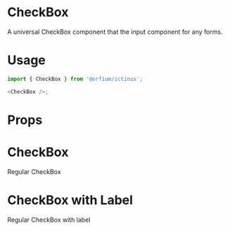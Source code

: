 
<Meta title="Design System/CheckBox" component={CheckBox} />

# CheckBox

A universal CheckBox component that the input component for any forms.

# Usage

```js
import { CheckBox } from '@orfium/ictinus';

<CheckBox />;
```

# Props

<Props of={CheckBox} />

# CheckBox

Regular CheckBox

<Preview>
  <Story name="CheckBox">
    <Stack>
      <CheckBox checked={false} />
      <CheckBox checked={true} />
      <CheckBox checked={true} disabled />
      <CheckBox checked={true} intermediate />
      <CheckBox checked={true} intermediate disabled />
      <CheckBox checked={false} intermediate />
      <CheckBox checked={false} intermediate disabled />
    </Stack>
    <Stack>
      <CheckBox checked={false} filled={false} />
      <CheckBox checked={true} filled={false} />
      <CheckBox checked={true} filled={false} disabled/>
      <CheckBox checked={true} filled={false} intermediate />
      <CheckBox checked={true} filled={false} intermediate disabled />
      <CheckBox checked={false} filled={false} intermediate />
      <CheckBox checked={false} filled={false} intermediate disabled />
    </Stack>
  </Story>
</Preview>

# CheckBox with Label

Regular CheckBox with label

<Preview>
  <Story name="CheckBox with Label">
    <div>
      <Stack>
        <CheckBox checked={false} label={'Not checked single'} />
        <CheckBox checked label={'Checked Single'} />
        <CheckBox checked={true} label={'Disabled single'} disabled />
        <CheckBox checked={true} intermediate label={'Checked intermediate'} />
        <CheckBox checked={true} intermediate label={'Disabled checked intermediate'} disabled />
        <CheckBox checked={false} intermediate label={'Not checked intermediate'} />
        <CheckBox checked={false} intermediate label={'Disabled not checked intermediate'} disabled />
      </Stack>
      <Stack>
        <CheckBox checked={false} filled={false} label={'Not checked single'} />
        <CheckBox checked filled={false} label={'Checked Single'} />
        <CheckBox checked={true} filled={false} label={'Disabled single'} disabled />
        <CheckBox checked={true} filled={false} intermediate label={'Checked intermediate'} />
        <CheckBox checked={true} filled={false} intermediate label={'Disabled checked intermediate'} disabled />
        <CheckBox checked={false} filled={false} intermediate label={'Not checked intermediate'} />
        <CheckBox checked={false} filled={false} intermediate label={'Disabled not checked intermediate'} disabled />
      </Stack>
    </div>
  </Story>
</Preview>

<Preview>
  <Story name="CheckBox with Props" parameters={{ decorators: [withKnobs] }}>
    <Stack>
      <CheckBox
        checked={boolean('checked', false)}
        intermediate={boolean('intermediate', false)}
        filled={boolean('filled', true)}
        label={text('custom label', '')}
        disabled={boolean('disabled', false)}
      />
    </Stack>
  </Story>
</Preview>
